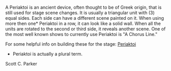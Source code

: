 A Periaktoi is an ancient device, often thought to be of Greek origin, that is still used for stage scene changes. It is usually a triangular unit with (3) equal sides. Each side can have a different scene painted on it. When using more then one* Periaktoi in a row, it can look like a solid wall. When all the units are rotated to the second or third side, it reveals another scene. One of the most well known shows to currently use Periaktoi is "A Chorus Line."

For some helpful info on building these for the stage: [http://www.hstech.org/howto/carpentr/flats/periak.htm Periaktoi]

*Periaktoi is actually a plural term.
Scott C. Parker

{{wikify}}